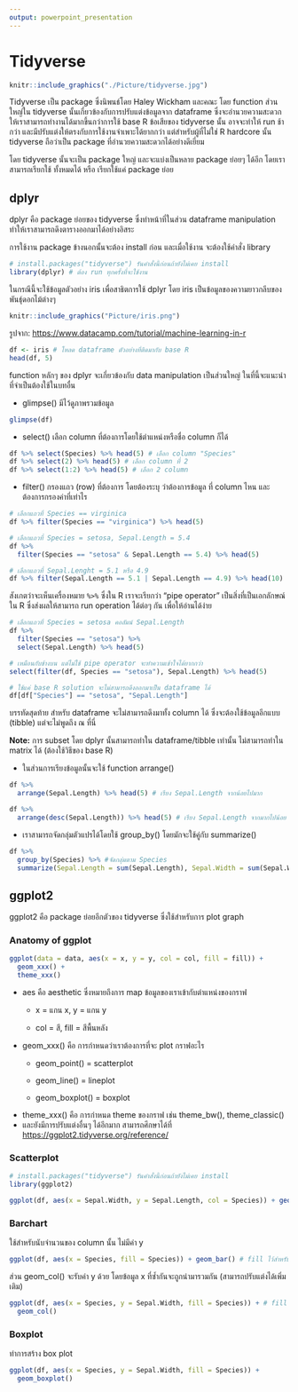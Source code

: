 ```yaml
---
output: powerpoint_presentation
---
```

# **Tidyverse**

```r
knitr::include_graphics("./Picture/tidyverse.jpg")
```

Tidyverse เป็น package ซึ่งนิพนธ์โดย Haley Wickham และคณะ โดย function ส่วนใหญ่ใน tidyverse นั้นเกี่ยวข้องกับการปรับแต่งข้อมูลจาก dataframe ซึ่งจะอำนวยความสะดวกให้เราสามารถทำงานได้มากขึ้นกว่าการใช้ base R ข้อเสียของ tidyverse นั้น อาจจะทำให้ run ช้ากว่า และมีปรับแต่งให้ตรงกับการใช้งานจำเพาะได้ยากกว่า แต่สำหรับผู้ที่ไม่ใช่ R hardcore นั้น tidyverse ถือว่าเป็น package ที่อำนวยความสะดวกได้อย่างดีเยี่ยม

โดย tidyverse นั้นจะเป็น package ใหญ่ และจะแบ่งเป็นหลาย package ย่อยๆ ได้อีก โดยเราสามารถเรียกใช้ ทั้งหมดได้ หรือ เรียกใช้แค่ package ย่อย

## dplyr

dplyr คือ package ย่อยของ tidyverse ซึ่งทำหน้าที่ในส่วน dataframe manipulation ทำให้เราสามารถดึงตารางออกมาได้อย่างอิสระ

การใช้งาน package ข้างนอกนั้นจะต้อง install ก่อน และเมื่อใช้งาน จะต้องใช้คำสั่ง library

```r
# install.packages("tidyverse") รันคำสั่งนี้ก่อนถ้ายังไม่เคย install
library(dplyr) # ต้อง run ทุกครั้งที่จะใช้งาน
```

ในกรณีนี้จะใช้ข้อมูลตัวอย่าง iris เพื่อสาธิตการใช้ dplyr โดย iris เป็นข้อมูลของความยาวกลีบของพันธุ์ดอกไม้ต่างๆ

```r
knitr::include_graphics("Picture/iris.png")
```

รูปจาก: <https://www.datacamp.com/tutorial/machine-learning-in-r>

```r
df <- iris # โหลด dataframe ตัวอย่างที่ติดมากับ base R
head(df, 5)
```

function หลักๆ ของ dplyr จะเกี่ยวข้องกับ data manipulation เป็นส่วนใหญ่ ในที่นี้จะแนะนำที่จำเป็นต้องใช้ในบทอื่น

-   glimpse() มีไว้ดูภาพรวมข้อมูล

```r
glimpse(df)
```

-   select() เลือก column ที่ต้องการโดยใช้ตำแหน่งหรือชื่อ column ก็ได้

```r
df %>% select(Species) %>% head(5) # เลือก column "Species"
df %>% select(2) %>% head(5) # เลือก column ที่ 2
df %>% select(1:2) %>% head(5) # เลือก 2 column
```

-   filter() กรองแถว (row) ที่ต้องการ โดยต้องระบุ ว่าต้องการข้อมูล ที่ column ไหน และต้องการกรองค่าที่เท่าไร

```r
# เลือกแถวที่ Species == virginica
df %>% filter(Species == "virginica") %>% head(5)

# เลือกแถวที่ Species = setosa, Sepal.Length = 5.4
df %>% 
  filter(Species == "setosa" & Sepal.Length == 5.4) %>% head(5)

# เลือกแถวที่ Sepal.Lenght = 5.1 หรือ 4.9
df %>% filter(Sepal.Length == 5.1 | Sepal.Length == 4.9) %>% head(10)
```

สังเกตว่าจะเห็นเครื่องหมาย `%>%` ซึ่งใน R เราจะเรียกว่า "pipe operator" เป็นสิ่งที่เป็นเอกลักษณ์ใน R ซึ่งส่งผลให้สามารถ run operation ได้ต่อๆ กัน เพื่อให้อ่านได้ง่าย

```r
# เลือกแถวที่ Species = setosa คอลัมน์ Sepal.Length
df %>% 
  filter(Species == "setosa") %>% 
  select(Sepal.Length) %>% head(5)

# เหมือนกับข้างบน แต่ไม่ใช้ pipe operator จะทำความเข้าใจได้ยากกว่า
select(filter(df, Species == "setosa"), Sepal.Length) %>% head(5)

# ใช้แค่ base R solution จะไม่สามารถดึงออกมาเป็น dataframe ได้
df[df["Species"] == "setosa", "Sepal.Length"]
```

บรรทัดสุดท้าย สำหรับ dataframe จะไม่สามารถดึงมาทั้ง column ได้ ซึ่งจะต้องใช้ข้อมูลอีกแบบ (tibble) แต่จะไม่พูดถึง ณ ที่นี่

**Note:** การ subset โดย dplyr นั้นสามารถทำใน dataframe/tibble เท่านั้น ไม่สามารถทำใน matrix ได้ (ต้องใช้วิธีของ base R)

-   ในส่วนการเรียงข้อมูลนั้นจะใช้ function arrange()

```r
df %>% 
  arrange(Sepal.Length) %>% head(5) # เรียง Sepal.Length จากน้อยไปมาก

df %>% 
  arrange(desc(Sepal.Length)) %>% head(5) # เรียง Sepal.Length จากมากไปน้อย
```

-   เราสามารถจัดกลุ่มตัวแปรได้โดยใช้ group_by() โดยมักจะใช้คู่กับ summarize()

```r
df %>% 
  group_by(Species) %>% #จัดกลุ่มตาม Species
  summarize(Sepal.Length = sum(Sepal.Length), Sepal.Width = sum(Sepal.Width)) #รวมความยาวทั้งหมด
```

## ggplot2

ggplot2 คือ package ย่อยอีกตัวของ tidyverse ซึ่งใช้สำหรับการ plot graph

### Anatomy of ggplot

```r
ggplot(data = data, aes(x = x, y = y, col = col, fill = fill)) +
  geom_xxx() +
  theme_xxx() 
```

-   aes คือ aesthetic ซึ่งหมายถึงการ map ข้อมูลของเราเข้ากับตำแหน่งของกราฟ
    -   x = แกน x, y = แกน y

    -   col = สี, fill = สีพื้นหลัง
-   geom_xxx() คือ การกำหนดว่าเราต้องการที่จะ plot กราฟอะไร
    -   geom_point() = scatterplot

    -   geom_line() = lineplot

    -   geom_boxplot() = boxplot
-   theme_xxx() คือ การกำหนด theme ของกราฟ เช่น theme_bw(), theme_classic()
-   และยังมีการปรับแต่งอื่นๆ ได้อีกมาก สามารถศึกษาได้ที่ <https://ggplot2.tidyverse.org/reference/>

### Scatterplot

```r
# install.packages("tidyverse") รันคำสั่งนี้ก่อนถ้ายังไม่เคย install
library(ggplot2) 

ggplot(df, aes(x = Sepal.Width, y = Sepal.Length, col = Species)) + geom_point()
```

### Barchart

ใช้สำหรับนับจำนวนของ column นั้น ไม่มีค่า y

```r
ggplot(df, aes(x = Species, fill = Species)) + geom_bar() # fill ไว้สำหรับแบ่งสีใน barchart
```

ส่วน geom_col() จะรับค่า y ด้วย โดยข้อมูล x ที่ซ้ำกันจะถูกนำมารวมกัน (สามารถปรับแต่งได้เพิ่มเติม)

```r
ggplot(df, aes(x = Species, y = Sepal.Width, fill = Species)) + # fill ไว้สำหรับแบ่งสีใน barchart
  geom_col() 
```

### Boxplot

ทำการสร้าง box plot

```r
ggplot(df, aes(x = Species, y = Sepal.Width, fill = Species)) + 
  geom_boxplot() 
```
